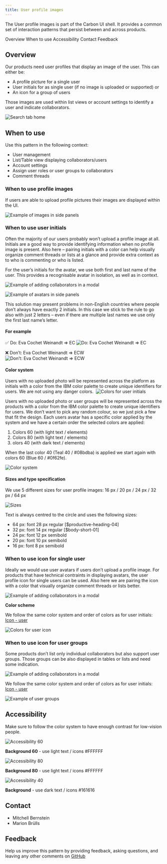 ```yaml
---
title: User profile images
---
```


<PageDescription>

The User profile images is part of the Carbon UI shell. It provides a common set of interaction patterns that persist between and across products.

</PageDescription>

<AnchorLinks>
<AnchorLink>Overview</AnchorLink>
<AnchorLink>When to use</AnchorLink>
<AnchorLink>Accessibility</AnchorLink>
<AnchorLink>Contact</AnchorLink>
<AnchorLink>Feedback</AnchorLink>
</AnchorLinks>

## Overview

Our products need user profiles that display an image of the user. This can either be:
- A profile picture for a single user
- User initials for as single user (if no image is uploaded or supported) or
- An icon for a group of users

Those images are used within list views or account settings to identify a user and indicate collaborators. 

![Search tab home](images/1.jpg)

## When to use

Use this pattern in the following context:
- User management
- List/Table view displaying collaborators/users
- Account settings
- Assign user roles or user groups to collaborators
- Comment threads

### When to use profile images 

If users are able to upload profile pictures their images are displayed within the UI. 

![Example of images in side panels](images/example-side-panels-images.png)

### When to use user initials

Often the majority of our users probably won’t upload a profile image at all. Initials are a good way to provide identifying information when no profile image is present. Also here – pairing initials with a color can help visually organize comment threads or lists at a glance and provide extra context as to who is commenting or who is listed.

For the user’s initials for the avatar, we use both first and last name of the user. This provides a recognisable avatar in isolation, as well as in context. 

![Example of adding collaborators in a modal](images/example-add-collaborator-modal.png)

![Example of avatars in side panels](images/example-side-panels-avatars.jpg)

This solution may present problems in non-English countries where people don’t always have exactly 2 initials. In this case we stick to the rule to go also with just 2 letters – even if there are multiple last names we use only the first last name’s letter.

#### For example

✅ Do: Eva Cochet Weinandt => EC
![Do: Eva Cochet Weinandt => EC](images/Do.png)

❌ Don’t: Eva Cochet Weinandt => ECW
![Don’t: Eva Cochet Weinandt => ECW](images/Dont.png)

#### Color system
Users with no uploaded photo will be represented across the platform as initials with a color from the IBM color palette to create unique identifiers for users. We are not using any danger colors. 
![Colors for user initials](images/colors-user-initials.png)

Users with no uploaded photo or user groups will be represented across the products with a color from the IBM color palette to create unique identifiers for users. We don’t want to pick any random colour, so we just pick a few that fit the design. Each users avatar has a specific color applied by the system and we have a certain order the selected colors are applied:

1. Colors 60 (with light text / elements)
2. Colors 80 (with light text / elements)
3. olors 40 (with dark text / elements)

When the last color 40 (Teal 40 / #08bdba) is applied we start again with colors 60 (Blue 60 / #0f62fe).

![Color system](images/colorsystem.png)

#### Sizes and type specification
We use 5 different sizes for user profile images:
16 px / 20 px / 24 px / 32 px / 64 px

![Sizes](images/Sizes.png)

Text is always centred to the circle and uses the following sizes: 
- 64 px: font 28 px regular [$productive-heading-04]
- 32 px: font 14 px regular [$body-short-01]
- 24 px: font 12 px semibold
- 20 px: font 10 px semibold
- 16 px: font 8 px semibold

### When to use icon for single user
Ideally we would use user avatars if users don’t upload a profile image. For products that have technical contraints in displaying avatars, the user profile icon for single users can be used. Also here we are pairing the icon with a color that visually organize comment threads or lists better.

![Example of adding collaborators in a modal](images/example-add-collaborator-modal-icons.png)

**Color scheme**

We follow the same color system and order of colors as for user initials: [Icon - user](https://github.com/carbon-design-system/carbon/blob/25f35677b90e5b469044520130025a28cf3d3bf2/packages/icons/svg/32/user.svg)

![Colors for user icon](images/colors-single-users.png)

### When to use icon for user groups
Some products don’t list only individual collaborators but also support user groups. Those groups can be also displayed in tables or lists and need some indication.

![Example of adding collaborators in a modal](images/example-add-collaborator-modal-icons.png)

We follow the same color system and order of colors as for user initials: [Icon - user](https://github.com/carbon-design-system/carbon/blob/25f35677b90e5b469044520130025a28cf3d3bf2/packages/icons/svg/32/user.svg)

![Example of user groups](images/colors-user-groups.png)

## Accessibility

Make sure to follow the color system to have enough contrast for low-vision people. 

![Accessibility 60](images/Accessibility-60.png)

**Background 60** - use light text / icons #FFFFFF

![Accessibility 80](images/Accessibility-80.png)

**Background 80** - use light text / icons #FFFFFF

![Accessibility 40](images/Accessibility-40.png)

**Background** - use dark text / icons #161616

## Contact

- Mitchell Bernstein
- Marion Brülls

## Feedback
Help us improve this pattern by providing feedback, asking questions, and leaving any other comments on [GitHub](https://github.ibm.com/CDAI-design/pal)